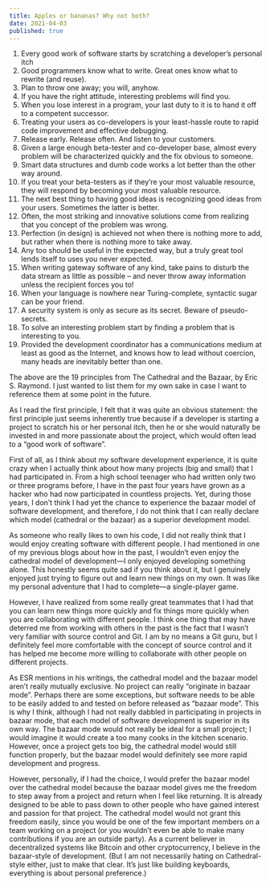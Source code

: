 ```yaml
---
title: Apples or bananas? Why not both?
date: 2021-04-03
published: true
---
```


1. Every good work of software starts by scratching a developer’s personal itch
2. Good programmers know what to write. Great ones know what to rewrite (and reuse).
3. Plan to throw one away; you will, anyhow.
4. If you have the right attitude, interesting problems will find you.
5. When you lose interest in a program, your last duty to it is to hand it off to a competent successor.
6. Treating your users as co-developers is your least-hassle route to rapid code improvement and effective debugging.
7. Release early. Release often. And listen to your customers.
8. Given a large enough beta-tester and co-developer base, almost every problem will be characterized quickly and the fix obvious to someone.
9. Smart data structures and dumb code works a lot better than the other way around.
10. If you treat your beta-testers as if they’re your most valuable resource, they will respond by becoming your most valuable resource.
11. The next best thing to having good ideas is recognizing good ideas from your users. Sometimes the latter is better.
12. Often, the most striking and innovative solutions come from realizing that you concept of the problem was wrong.
13. Perfection (in design) is achieved not when there is nothing more to add, but rather when there is nothing more to take away.
14. Any too should be useful in the expected way, but a truly great tool lends itself to uses you never expected.
15. When writing gateway software of any kind, take pains to disturb the data stream as little as possible – and never throw away information unless the recipient forces you to!
16. When your language is nowhere near Turing-complete, syntactic sugar can be your friend.
17. A security system is only as secure as its secret. Beware of pseudo-secrets.
18. To solve an interesting problem start by finding a problem that is interesting to you.
19. Provided the development coordinator has a communications medium at least as good as the Internet, and knows how to lead without coercion, many heads are inevitably better than one.

The above are the 19 principles from The Cathedral and the Bazaar, by Eric S. Raymond. I just wanted to list them for my own sake in case I want to reference them at some point in the future.

As I read the first principle, I felt that it was quite an obvious statement: the first principle just seems inherently true because if a developer is starting a project to scratch his or her personal itch, then he or she would naturally be invested in and more passionate about the project, which would often lead to a “good work of software”.

First of all, as I think about my software development experience, it is quite crazy when I actually think about how many projects (big and small) that I had participated in. From a high school teenager who had written only two or three programs before, I have in the past four years have grown as a hacker who had now participated in countless projects. Yet, during those years, I don’t think I had yet the chance to experience the bazaar model of software development, and therefore, I do not think that I can really declare which model (cathedral or the bazaar) as a superior development model.

As someone who really likes to own his code, I did not really think that I would enjoy creating software with different people. I had mentioned in one of my previous blogs about how in the past, I wouldn’t even enjoy the cathedral model of development—I only enjoyed developing something alone. This honestly seems quite sad if you think about it, but I genuinely enjoyed just trying to figure out and learn new things on my own. It was like my personal adventure that I had to complete—a single-player game.

However, I have realized from some really great teammates that I had that you can learn new things more quickly and fix things more quickly when you are collaborating with different people. I think one thing that may have deterred me from working with others in the past is the fact that I wasn’t very familiar with source control and Git. I am by no means a Git guru, but I definitely feel more comfortable with the concept of source control and it has helped me become more willing to collaborate with other people on different projects.

As ESR mentions in his writings, the cathedral model and the bazaar model aren’t really mutually exclusive. No project can really “originate in bazaar mode”. Perhaps there are some exceptions, but software needs to be able to be easily added to and tested on before released as “bazaar mode”. This is why I think, although I had not really dabbled in participating in projects in bazaar mode, that each model of software development is superior in its own way. The bazaar mode would not really be ideal for a small project; I would imagine it would create a too many cooks in the kitchen scenario. However, once a project gets too big, the cathedral model would still function properly, but the bazaar model would definitely see more rapid development and progress.

However, personally, if I had the choice, I would prefer the bazaar model over the cathedral model because the bazaar model gives me the freedom to step away from a project and return when I feel like returning. It is already designed to be able to pass down to other people who have gained interest and passion for that project. The cathedral model would not grant this freedom easily, since you would be one of the few important members on a team working on a project (or you wouldn’t even be able to make many contributions if you are an outside party). As a current believer in decentralized systems like Bitcoin and other cryptocurrency, I believe in the bazaar-style of development. (But I am not necessarily hating on Cathedral-style either, just to make that clear. It’s just like building keyboards, everything is about personal preference.)
